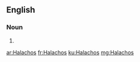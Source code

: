 ==English==

===Noun===
{{head|en|plural}}

# {{plural of|Halacha|lang=en|nocat=1}}

[[ar:Halachos]]
[[fr:Halachos]]
[[ku:Halachos]]
[[mg:Halachos]]